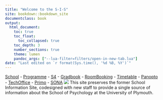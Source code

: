 ```yaml
---
title: "Welcome to the S-I-S"
site: bookdown::bookdown_site
documentclass: book
output:
  html_document:
    toc: true
    toc_float:
      toc_collapsed: true
    toc_depth: 3
    number_sections: true
    theme: lumen
    pandoc_args: ["--lua-filter=filters/open-in-new-tab.lua"]
date: "Last edited on `r format(Sys.time(), '%d %B, %Y')`"
---
```


[School](https://dle.plymouth.ac.uk/course/view.php?id=66067) - 
[Programme](https://dle.plymouth.ac.uk/course/view.php?id=38727) - 
[S4](https://plymuni.lightning.force.com/lightning/page/home) - 
[Gradbook](https://gradbook.plymouth.ac.uk/) - 
[RoomBooking](https://resourcebooker.plymouth.ac.uk/) - 
[Timetable](https://timetables.plymouth.ac.uk/) - 
[Panopto](https://plymouth.cloud.panopto.eu/) - 
[TechOffice](https://psy.plymouth.ac.uk) - 
[Primo](https://primo.plymouth.ac.uk) - 
[SONA](https://uopsop.sona-systems.com/)
![](header2.png) This site preserves the former School Information Site, codesigned with new staff to provide a single source of information about the School of Psychology at the University of Plymouth.
